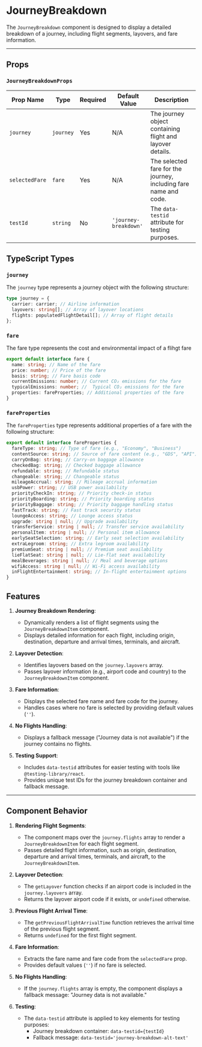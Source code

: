  
 
<Meta of={JourneyBreakdown} />
 
# JourneyBreakdown

The `JourneyBreakdown` component is designed to display a detailed breakdown of a journey, including flight segments, layovers, and fare information.

---

## Props

### `JourneyBreakdownProps`

| Prop Name      | Type      | Required | Default Value         | Description                                                      |
| -------------- | --------- | -------- | --------------------- | ---------------------------------------------------------------- |
| `journey`      | `journey` | Yes      | N/A                   | The journey object containing flight and layover details.        |
| `selectedFare` | `fare`    | Yes      | N/A                   | The selected fare for the journey, including fare name and code. |
| `testId`       | `string`  | No       | `'journey-breakdown'` | The `data-testid` attribute for testing purposes.                |

## TypeScript Types

### `journey`

The `journey` type represents a journey object with the following structure:

```typescript
type journey = {
  carrier: carrier; // Airline information
  layovers: string[]; // Array of layover locations
  flights: populatedFlightDetail[]; // Array of flight details
};
```

### `fare`

The fare type represents the cost and environmental impact of a flihgt fare

```typescript
export default interface fare {
  name: string; // Name of the fare
  price: number; // Price of the fare
  basis: string; // Fare basis code
  currentEmissions: number; // Current CO₂ emissions for the fare
  typicalEmissions: number; //  Typical CO₂ emissions for the fare
  properties: fareProperties; // Additional properties of the fare
}
```

### `fareProperties`

The `fareProperties` type represents additional properties of a fare with the following structure:

```typescript
export default interface fareProperties {
  fareType: string; // Type of fare (e.g., "Economy", "Business")
  contentSource: string; // Source of fare content (e.g., "GDS", "API")
  carryOnBag: string; // Carry-on baggage allowance
  checkedBag: string; // Checked baggage allowance
  refundable: string; // Refundable status
  changeable: string; // Changeable status
  mileageAccrual: string; // Mileage accrual information
  usbPower: string; // USB power availability
  priorityCheckIn: string; // Priority check-in status
  priorityBoarding: string; // Priority boarding status
  priorityBaggage: string; // Priority baggage handling status
  fastTrack: string; // Fast track security status
  loungeAccess: string; // Lounge access status
  upgrade: string | null; // Upgrade availability
  transferService: string | null; // Transfer service availability
  personalItem: string | null; // Personal item allowance
  earlySeatSelection: string; // Early seat selection availability
  extraLegroom: string; // Extra legroom availability
  premiumSeat: string | null; // Premium seat availability
  lieFlatSeat: string | null; // Lie-flat seat availability
  mealBeverages: string | null; // Meal and beverage options
  wifiAccess: string | null; // Wi-Fi access availability
  inFlightEntertainment: string; // In-flight entertainment options
}
```

## Features

1. **Journey Breakdown Rendering**:
   - Dynamically renders a list of flight segments using the `JourneyBreakdownItem` component.
   - Displays detailed information for each flight, including origin, destination, departure and arrival times, terminals, and aircraft.

2. **Layover Detection**:
   - Identifies layovers based on the `journey.layovers` array.
   - Passes layover information (e.g., airport code and country) to the `JourneyBreakdownItem` component.

3. **Fare Information**:
   - Displays the selected fare name and fare code for the journey.
   - Handles cases where no fare is selected by providing default values (`''`).

4. **No Flights Handling**:
   - Displays a fallback message ("Journey data is not available") if the journey contains no flights.

5. **Testing Support**:
   - Includes `data-testid` attributes for easier testing with tools like `@testing-library/react`.
   - Provides unique test IDs for the journey breakdown container and fallback message.

---

## Component Behavior

1. **Rendering Flight Segments**:
   - The component maps over the `journey.flights` array to render a `JourneyBreakdownItem` for each flight segment.
   - Passes detailed flight information, such as origin, destination, departure and arrival times, terminals, and aircraft, to the `JourneyBreakdownItem`.

2. **Layover Detection**:
   - The `getLayover` function checks if an airport code is included in the `journey.layovers` array.
   - Returns the layover airport code if it exists, or `undefined` otherwise.

3. **Previous Flight Arrival Time**:
   - The `getPreviousFlightArrivalTime` function retrieves the arrival time of the previous flight segment.
   - Returns `undefined` for the first flight segment.

4. **Fare Information**:
   - Extracts the fare name and fare code from the `selectedFare` prop.
   - Provides default values (`''`) if no fare is selected.

5. **No Flights Handling**:
   - If the `journey.flights` array is empty, the component displays a fallback message: "Journey data is not available."

6. **Testing**:
   - The `data-testid` attribute is applied to key elements for testing purposes:
     - Journey breakdown container: `data-testid={testId}`
     - Fallback message: `data-testid='journey-breakdown-alt-text'`

